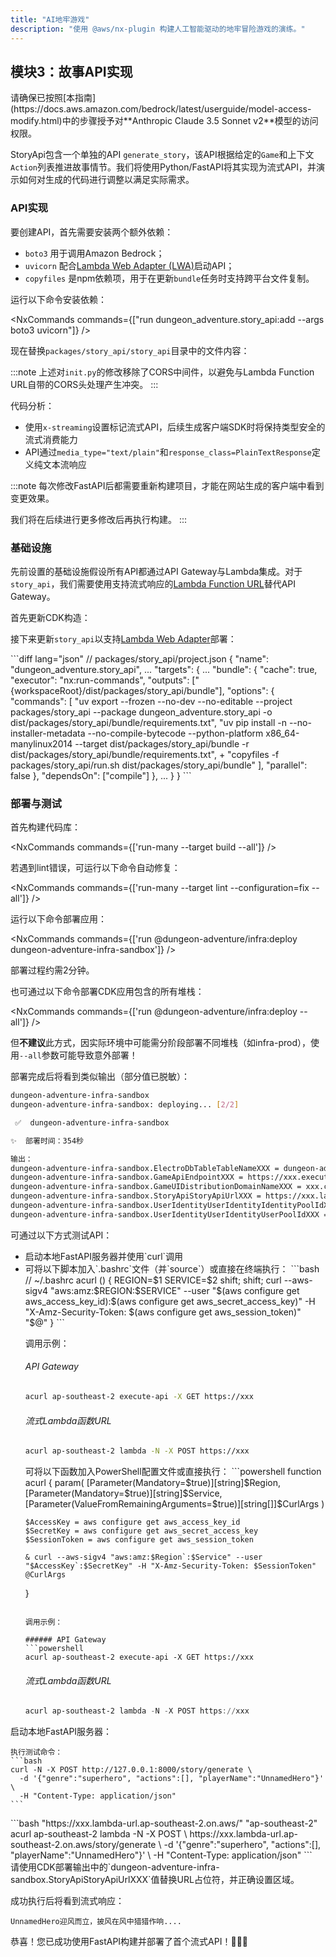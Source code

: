 ```yaml
---
title: "AI地牢游戏"
description: "使用 @aws/nx-plugin 构建人工智能驱动的地牢冒险游戏的演练。"
---
```






## 模块3：故事API实现

<Aside type="caution">
请确保已按照[本指南](https://docs.aws.amazon.com/bedrock/latest/userguide/model-access-modify.html)中的步骤授予对**Anthropic Claude 3.5 Sonnet v2**模型的访问权限。
</Aside>

StoryApi包含一个单独的API `generate_story`，该API根据给定的`Game`和上下文`Action`列表推进故事情节。我们将使用Python/FastAPI将其实现为流式API，并演示如何对生成的代码进行调整以满足实际需求。

### API实现

要创建API，首先需要安装两个额外依赖：

- `boto3` 用于调用Amazon Bedrock；
- `uvicorn` 配合[Lambda Web Adapter (LWA)](https://github.com/awslabs/aws-lambda-web-adapter)启动API；
- `copyfiles` 是npm依赖项，用于在更新`bundle`任务时支持跨平台文件复制。

运行以下命令安装依赖：

<NxCommands commands={["run dungeon_adventure.story_api:add --args boto3 uvicorn"]} />
<InstallCommand pkg="copyfiles" dev />

现在替换`packages/story_api/story_api`目录中的文件内容：

<Tabs>
<TabItem label="main.py">
<E2ECode path="dungeon-adventure/3/main.py.template" lang="python" />
</TabItem>
<TabItem label="init.py">
<E2ECode path="dungeon-adventure/3/init.py.template" lang="python" />

:::note
上述对`init.py`的修改移除了CORS中间件，以避免与Lambda Function URL自带的CORS头处理产生冲突。
:::

</TabItem>
</Tabs>

代码分析：

- 使用`x-streaming`设置标记流式API，后续生成客户端SDK时将保持类型安全的流式消费能力
- API通过`media_type="text/plain"`和`response_class=PlainTextResponse`定义纯文本流响应

:::note
每次修改FastAPI后都需要重新构建项目，才能在网站生成的客户端中看到变更效果。

我们将在后续进行更多修改后再执行构建。
:::

### 基础设施

先前设置的<Link path="get_started/tutorials/dungeon-game/1#game-ui-infrastructure">基础设施</Link>假设所有API都通过API Gateway与Lambda集成。对于`story_api`，我们需要使用支持流式响应的[Lambda Function URL](https://docs.aws.amazon.com/lambda/latest/dg/configuration-response-streaming.html)替代API Gateway。

首先更新CDK构造：

<Tabs>
<TabItem label="story-api.ts">
<E2ECode path="dungeon-adventure/3/story-api.ts.template" lang="typescript" />
</TabItem>
<TabItem label="application-stack.ts">
<E2EDiff before="dungeon-adventure/2/stacks/application-stack.ts.template" after="dungeon-adventure/3/application-stack.ts.template" lang="typescript" />
</TabItem>
</Tabs>

接下来更新`story_api`以支持[Lambda Web Adapter](https://github.com/awslabs/aws-lambda-web-adapter)部署：

<Tabs>
<TabItem label="run.sh">
<E2ECode path="dungeon-adventure/3/run.sh.template" lang="bash" />
</TabItem>
<TabItem label="project.json">
```diff lang="json"
// packages/story_api/project.json
{
  "name": "dungeon_adventure.story_api",
  ...
  "targets": {
    ...
    "bundle": {
      "cache": true,
      "executor": "nx:run-commands",
      "outputs": ["{workspaceRoot}/dist/packages/story_api/bundle"],
      "options": {
        "commands": [
          "uv export --frozen --no-dev --no-editable --project packages/story_api --package dungeon_adventure.story_api -o dist/packages/story_api/bundle/requirements.txt",
          "uv pip install -n --no-installer-metadata --no-compile-bytecode --python-platform x86_64-manylinux2014 --target dist/packages/story_api/bundle -r dist/packages/story_api/bundle/requirements.txt",
+          "copyfiles -f packages/story_api/run.sh dist/packages/story_api/bundle"
        ],
        "parallel": false
      },
      "dependsOn": ["compile"]
    },
    ...
  }
}
```
</TabItem>
</Tabs>

### 部署与测试

首先构建代码库：

<NxCommands commands={['run-many --target build --all']} />

<Aside type="tip">
若遇到lint错误，可运行以下命令自动修复：

<NxCommands commands={['run-many --target lint --configuration=fix --all']} />
</Aside>

运行以下命令部署应用：

<NxCommands commands={['run @dungeon-adventure/infra:deploy dungeon-adventure-infra-sandbox']} />

部署过程约需2分钟。

<Drawer title="部署命令" trigger="点击查看批量部署详情">

也可通过以下命令部署CDK应用包含的所有堆栈：

<NxCommands commands={['run @dungeon-adventure/infra:deploy --all']} />

但**不建议**此方式，因实际环境中可能需分阶段部署不同堆栈（如infra-prod），使用`--all`参数可能导致意外部署！

</Drawer>

部署完成后将看到类似输出（部分值已脱敏）：

```bash
dungeon-adventure-infra-sandbox
dungeon-adventure-infra-sandbox: deploying... [2/2]

 ✅  dungeon-adventure-infra-sandbox

✨  部署时间：354秒

输出：
dungeon-adventure-infra-sandbox.ElectroDbTableTableNameXXX = dungeon-adventure-infra-sandbox-ElectroDbTableXXX-YYY
dungeon-adventure-infra-sandbox.GameApiEndpointXXX = https://xxx.execute-api.region.amazonaws.com/prod/
dungeon-adventure-infra-sandbox.GameUIDistributionDomainNameXXX = xxx.cloudfront.net
dungeon-adventure-infra-sandbox.StoryApiStoryApiUrlXXX = https://xxx.lambda-url.ap-southeast-2.on.aws/
dungeon-adventure-infra-sandbox.UserIdentityUserIdentityIdentityPoolIdXXX = region:xxx
dungeon-adventure-infra-sandbox.UserIdentityUserIdentityUserPoolIdXXX = region_xxx
```

可通过以下方式测试API：
<ul>
<li>启动本地FastAPI服务器并使用`curl`调用</li>
<li>
<Drawer title="Sigv4签名curl" trigger="直接调用已部署API（需签名）">

<Tabs>
  <TabItem label="Bash/Linux/macOS">
可将以下脚本加入`.bashrc`文件（并`source`）或直接在终端执行：
```bash
// ~/.bashrc
acurl () {
    REGION=$1
    SERVICE=$2
    shift; shift;
    curl --aws-sigv4 "aws:amz:$REGION:$SERVICE" --user "$(aws configure get aws_access_key_id):$(aws configure get aws_secret_access_key)" -H "X-Amz-Security-Token: $(aws configure get aws_session_token)" "$@"
}
```

调用示例：

###### API Gateway
```bash
acurl ap-southeast-2 execute-api -X GET https://xxx
```

###### 流式Lambda函数URL
```bash
acurl ap-southeast-2 lambda -N -X POST https://xxx
```
  </TabItem>
  <TabItem label="Windows PowerShell">
可将以下函数加入PowerShell配置文件或直接执行：
```powershell
function acurl {
    param(
        [Parameter(Mandatory=$true)][string]$Region,
        [Parameter(Mandatory=$true)][string]$Service,
        [Parameter(ValueFromRemainingArguments=$true)][string[]]$CurlArgs
    )

    $AccessKey = aws configure get aws_access_key_id
    $SecretKey = aws configure get aws_secret_access_key
    $SessionToken = aws configure get aws_session_token

    & curl --aws-sigv4 "aws:amz:$Region`:$Service" --user "$AccessKey`:$SecretKey" -H "X-Amz-Security-Token: $SessionToken" @CurlArgs
}
```

调用示例：

###### API Gateway
```powershell
acurl ap-southeast-2 execute-api -X GET https://xxx
```

###### 流式Lambda函数URL
```powershell
acurl ap-southeast-2 lambda -N -X POST https://xxx
```
  </TabItem>
</Tabs>

</Drawer>
</li>
</ul>

<Tabs>
  <TabItem label="本地测试">
  启动本地FastAPI服务器：
    <NxCommands commands={["run dungeon_adventure.story_api:serve"]} />

    执行测试命令：
    ```bash
    curl -N -X POST http://127.0.0.1:8000/story/generate \
      -d '{"genre":"superhero", "actions":[], "playerName":"UnnamedHero"}' \
      -H "Content-Type: application/json"
    ```
  </TabItem>
  <TabItem label="云端测试">
```bash "https://xxx.lambda-url.ap-southeast-2.on.aws/" "ap-southeast-2"
acurl ap-southeast-2 lambda -N -X POST \
  https://xxx.lambda-url.ap-southeast-2.on.aws/story/generate \
  -d '{"genre":"superhero", "actions":[], "playerName":"UnnamedHero"}' \
  -H "Content-Type: application/json"
```
    <Aside type="caution">
    请使用CDK部署输出中的`dungeon-adventure-infra-sandbox.StoryApiStoryApiUrlXXX`值替换URL占位符，并正确设置区域。
    </Aside>
  </TabItem>
</Tabs>

成功执行后将看到流式响应：

```
UnnamedHero迎风而立，披风在风中猎猎作响....
```

恭喜！您已成功使用FastAPI构建并部署了首个流式API！🎉🎉🎉